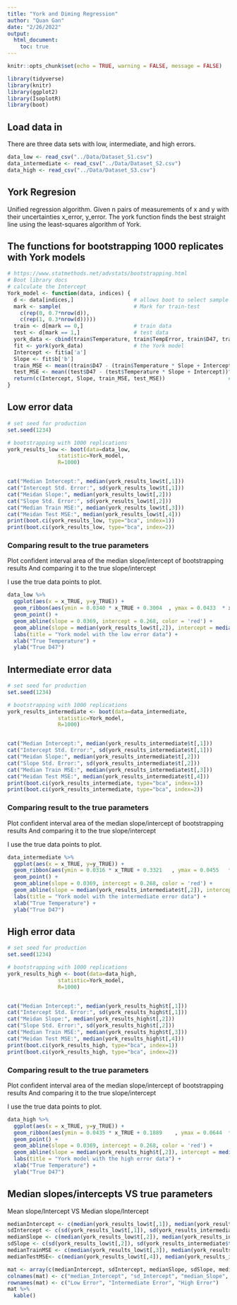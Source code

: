 ```yaml
---
title: "York and Diming Regression"
author: "Quan Gan"
date: "2/26/2022"
output: 
  html_document:
    toc: true
---
```


```r
knitr::opts_chunk$set(echo = TRUE, warning = FALSE, message = FALSE)

library(tidyverse)
library(knitr)
library(ggplot2)
library(IsoplotR)
library(boot)
```

## Load data in
There are three data sets with low, intermediate, and high errors.
```r
data_low <- read_csv("../Data/Dataset_S1.csv")
data_intermediate <- read_csv("../Data/Dataset_S2.csv")
data_high <- read_csv("../Data/Dataset_S3.csv")
```

## York Regresion

Unified regression algorithm. Given n pairs of measurements of x and y with their 
uncertainties x_error, y_error. The york function finds the best straight line 
using the least-squares algorithm of York.

## The functions for bootstrapping 1000 replicates with York models
```r
# https://www.statmethods.net/advstats/bootstrapping.html
# Boot library docs
# calculate the Intercept
York_model <- function(data, indices) {
  d <- data[indices,]                   # allows boot to select sample
  mark <- sample(                       # Mark for train-test
    c(rep(0, 0.7*nrow(d)), 
    c(rep(1, 0.3*nrow(d)))))      
  train <- d[mark == 0,]                # train data
  test <- d[mark == 1,]                 # test data
  york_data <- cbind(train$Temperature, train$TempError, train$D47, train$D47error)
  fit <- york(york_data)                # the York model
  Intercept <- fit$a['a']
  Slope <- fit$b['b']
  train_MSE <- mean((train$D47 - (train$Temperature * Slope + Intercept))^2)    # Train set MSE
  test_MSE <- mean((test$D47 - (test$Temperature * Slope + Intercept))^2)# Test set MSE
  return(c(Intercept, Slope, train_MSE, test_MSE))                    # get intercept
}

```

## Low error data
```r
# set seed for production
set.seed(1234)

# bootstrapping with 1000 replications
york_results_low <- boot(data=data_low, 
                statistic=York_model,
                R=1000)


cat("Median Intercept:", median(york_results_low$t[,1]))
cat("Intercept Std. Error:", sd(york_results_low$t[,1]))
cat("Meidan Slope:", median(york_results_low$t[,2]))
cat("Slope Std. Error:", sd(york_results_low$t[,2]))
cat("Median Train MSE:", median(york_results_low$t[,3]))
cat("Meidan Test MSE:", median(york_results_low$t[,4]))
print(boot.ci(york_results_low, type="bca", index=1))
print(boot.ci(york_results_low, type="bca", index=2))
```
### Comparing result to the true parameters
Plot confident interval area of the median slope/intercept of bootstrapping results
And comparing it to the true slope/intercept

I use the true data points to plot.
```r
data_low %>% 
  ggplot(aes(x = x_TRUE, y=y_TRUE)) + 
  geom_ribbon(aes(ymin = 0.0340 * x_TRUE + 0.3004  , ymax = 0.0433  * x_TRUE + 0.1925), fill = "orange") +
  geom_point() +
  geom_abline(slope = 0.0369, intercept = 0.268, color = 'red') +
  geom_abline(slope = median(york_results_low$t[,2]), intercept = median(york_results_low$t[,1]), color = 'yellow') + 
  labs(title = "York model with the low error data") + 
  xlab("True Temperature") + 
  ylab("True D47")
```

## Intermediate error data
```r
# set seed for production
set.seed(1234)

# bootstrapping with 1000 replications
york_results_intermediate <- boot(data=data_intermediate, 
                statistic=York_model,
                R=1000)


cat("Median Intercept:", median(york_results_intermediate$t[,1]))
cat("Intercept Std. Error:", sd(york_results_intermediate$t[,1]))
cat("Meidan Slope:", median(york_results_intermediate$t[,2]))
cat("Slope Std. Error:", sd(york_results_intermediate$t[,2]))
cat("Median Train MSE:", median(york_results_intermediate$t[,3]))
cat("Meidan Test MSE:", median(york_results_intermediate$t[,4]))
print(boot.ci(york_results_intermediate, type="bca", index=1))
print(boot.ci(york_results_intermediate, type="bca", index=2))
```

### Comparing result to the true parameters
Plot confident interval area of the median slope/intercept of bootstrapping results
And comparing it to the true slope/intercept

I use the true data points to plot.
```r
data_intermediate %>% 
  ggplot(aes(x = x_TRUE, y=y_TRUE)) + 
  geom_ribbon(aes(ymin = 0.0316 * x_TRUE + 0.3321   , ymax = 0.0455   * x_TRUE + 0.1683), fill = "orange") +
  geom_point() +
  geom_abline(slope = 0.0369, intercept = 0.268, color = 'red') +
  geom_abline(slope = median(york_results_intermediate$t[,2]), intercept = median(york_results_intermediate$t[,1]), color = 'yellow') + 
  labs(title = "York model with the intermediate error data") + 
  xlab("True Temperature") + 
  ylab("True D47")
```

## High error data
```r
# set seed for production
set.seed(1234)

# bootstrapping with 1000 replications
york_results_high <- boot(data=data_high, 
                statistic=York_model,
                R=1000)


cat("Median Intercept:", median(york_results_high$t[,1]))
cat("Intercept Std. Error:", sd(york_results_high$t[,1]))
cat("Meidan Slope:", median(york_results_high$t[,2]))
cat("Slope Std. Error:", sd(york_results_high$t[,2]))
cat("Median Train MSE:", median(york_results_high$t[,3]))
cat("Meidan Test MSE:", median(york_results_high$t[,4]))
print(boot.ci(york_results_high, type="bca", index=1))
print(boot.ci(york_results_high, type="bca", index=2))
```

### Comparing result to the true parameters
Plot confident interval area of the median slope/intercept of bootstrapping results
And comparing it to the true slope/intercept

I use the true data points to plot.
```r
data_high %>% 
  ggplot(aes(x = x_TRUE, y=y_TRUE)) + 
  geom_ribbon(aes(ymin = 0.0435 * x_TRUE + 0.1889    , ymax = 0.0644  * x_TRUE -0.0610), fill = "orange") +
  geom_point() +
  geom_abline(slope = 0.0369, intercept = 0.268, color = 'red') +
  geom_abline(slope = median(york_results_high$t[,2]), intercept = median(york_results_high$t[,1]), color = 'yellow') + 
  labs(title = "York model with the high error data") + 
  xlab("True Temperature") + 
  ylab("True D47")
```

## Median slopes/intercepts VS true parameters

Mean slope/Intercept VS Median slope/Intercept
```r
medianIntercept <- c(median(york_results_low$t[,1]), median(york_results_intermediate$t[,1]), median(york_results_high$t[,1]))
sdIntercept <- c(sd(york_results_low$t[,1]), sd(york_results_intermediate$t[,1]), sd(york_results_high$t[,1]))
medianSlope <- c(median(york_results_low$t[,2]), median(york_results_intermediate$t[,2]), median(york_results_high$t[,2]))
sdSlope <- c(sd(york_results_low$t[,2]), sd(york_results_intermediate$t[,2]), sd(york_results_high$t[,2]))
medianTrainMSE <- c(median(york_results_low$t[,3]), median(york_results_intermediate$t[,3]), median(york_results_high$t[,3]))
medianTestMSE<- c(median(york_results_low$t[,4]), median(york_results_intermediate$t[,4]), median(york_results_high$t[,4]))

mat <- array(c(medianIntercept, sdIntercept, medianSlope, sdSlope, medianTrainMSE, medianTestMSE), dim = c(3, 6))
colnames(mat) <- c("median_Intercept", "sd_Intercept", "median_Slope", "sd_slope", "median_train_MSE", "median_test_MSE")
rownames(mat) <- c("Low Error", "Intermediate Error", "High Error")
mat %>% 
  kable()
```